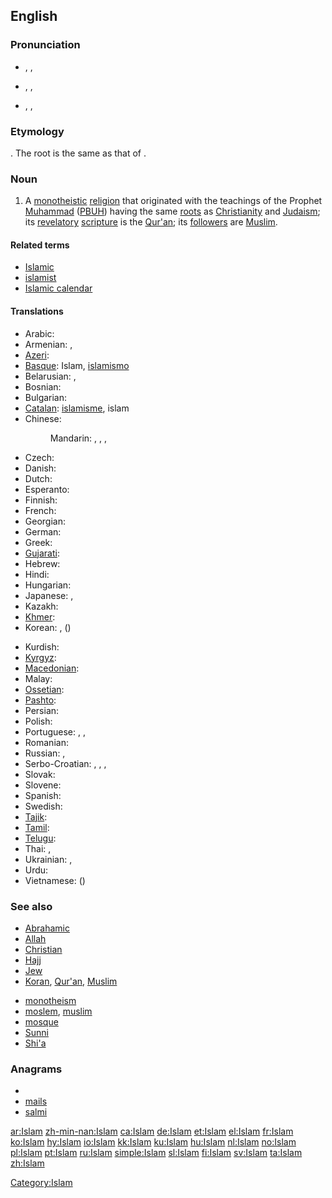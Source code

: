 {{also|islam|islám}}
==English==

===Pronunciation===
* {{enPR|ĭs-läm'}}, {{IPA|/ɪsˈlɑːm/}}, {{SAMPA|/Is"lA:m/}}
* {{enPR|ĭz-läm'}}, {{IPA|/ɪzˈlɑːm/}}, {{SAMPA|/Iz"lA:m/}}
* {{enPR|ĭz'lăm}}, {{IPA|/ˈɪzlæm/}}, {{SAMPA|/"Izl{m/}}

===Etymology===
{{etyl|ar}} {{term|اسلام|إسْلام|sc=Arab|tr=‘islām|submission (to the will of God)|lang=ar}}. The root is the same as that of {{term|سلام|سَلام|sc=Arab|tr=salām||peace|lang=ar}}.

===Noun===
{{en-noun|-}}
{{wikipedia}}

# A [[monotheistic]] [[religion]] that originated with the teachings of the Prophet [[Muhammad]] ([[PBUH]]) having the same [[root]]s as [[Christianity]] and [[Judaism]]; its [[revelatory]] [[scripture]] is the [[Qur'an]]; its [[follower]]s are [[Muslim]].

====Related terms====
* [[Islamic]]
* [[islamist]]
* [[Islamic calendar]]

====Translations====
{{trans-top|religion}}
* Arabic: {{t|ar|إسلام|m|tr='islaam|sc=Arab}}
* Armenian: {{t-|hy|իսլամ|tr=islam}}, {{t-|hy|մահմեդականություն|tr=mahmedakanut'yun}}
* [[Azeri]]: {{t-|az|islam|xs=Azeri}}
* [[Basque]]: Islam, [[islamismo]]
* Belarusian: {{t|be|іслам|m|tr=islám|sc=Cyrl}},  {{t|be|мусульманства|n|tr=musul’mánstva|sc=Cyrl}}
* Bosnian: {{t-|bs|islam|m}}
* Bulgarian: {{t|bg|ислям|m|tr=isljám|sc=Cyrl}}
* [[Catalan]]: [[islamisme]], islam
* Chinese:
*: Mandarin: {{t|zh|回教|tr=Huí-jiào|sc=Hani}},  {{t|zh|伊斯蘭教|sc=Hani}},  {{t|zh|伊斯兰教|tr=Yīsīlán-jiào|sc=Hani}},  {{t|zh|清真教|tr=Qīngzhēn-jiào|sc=Hani}}
* Czech: {{t+|cs|islám|m}}
* Danish: {{t-|da|islam}}
* Dutch: {{t+|nl|islam|m}}
* Esperanto: {{t-|eo|islamo|xs=Esperanto}}
* Finnish: {{t+|fi|islam}}
* French: {{t+|fr|Islam|m}}
* Georgian: {{t-|ka|ისლამი|tr=islami|sc=Geor|xs=Georgian}}
* German: {{t+|de|Islam|m}}
* Greek: {{t|el|Ισλάμ|n|tr=Islám|sc=Grek}}
* [[Gujarati]]: {{t|gu|ઇસ્લામ|tr=islām|sc=Gujr}}
* Hebrew: {{t|he|איסלאם|m|tr=islám|sc=Hebr}}
* Hindi: {{t-|hi|इस्लाम|tr=islām|xs=Hindi}}
* Hungarian: {{t+|hu|iszlám}}
* Japanese: {{t|ja|イスラム教|tr=イスラムきょう, Isuramu-kyō|sc=Jpan}},  {{t|ja|回教|tr=かいきょう, Kai-kyō|sc=Jpan}}
* Kazakh: {{t|kk|Исләм|tr=Isləm|sc=Cyrl}}
* [[Khmer]]: {{t|km|សាសនាឥស្លាម|sc=Khmr}}
* Korean: {{t|ko|이슬람교|tr=Iseullam-gyo|sc=Kore}},  {{t|ko|회교|tr=Hwi-gyo|sc=Kore}} ({{t|ko|回教|sc=Kore}})
{{trans-mid}}
* Kurdish: {{ku-Arab|[[ئیسلام]]}}
* [[Kyrgyz]]: {{t|ky|Ислам|tr=Islám|sc=Cyrl}}
* [[Macedonian]]: {{t-|mk|ислам|m|tr=íslam}}
* Malay: {{t-|ms|Islam|xs=Malay}}
* [[Ossetian]]: {{tø|os|пысылмон дин|tr=pysylmon din|sc=Cyrl|xs=Ossetian}}
* [[Pashto]]: {{t-|ps|اسلام|m|tr=islām|sc=ps-Arab|xs=Pashto}}
* Persian: {{t-|fa|اسلام|tr=eslâm|xs=Persian}}
* Polish: {{t+|pl|islam}}
* Portuguese: {{t|pt|Islã|m}}, {{t|pt|Islão|m}}, {{t|pt|Islame|m}}
* Romanian: {{t-|ro|islam}}
* Russian: {{t|ru|ислам|m|tr=islám|sc=Cyrl}},  {{t|ru|мусульманство|n|tr=musul’mánstvo|sc=Cyrl}}
* Serbo-Croatian: {{t|sh|ислам|m|sc=Cyrl}},  {{t|sh|islam|m}},  {{t|sh|мухамеданство|n|sc=Cyrl}},  {{t|sh|muhamedanstvo|n}}
* Slovak: {{t-|sk|islám|m}}
* Slovene: {{t+|sl|islam|m}}
* Spanish: {{t-|es|Islam|m}}
* Swedish: {{t+|sv|islam}}
* [[Tajik]]: {{t|tg|Ислом|tr=Islom|sc=Cyrl}}
* [[Tamil]]: {{t|ta|இசுலாம்|sc=Taml}}
* [[Telugu]]: {{t|te|ఇస్లాం మతం|sc=Telu}}
* Thai: {{t|th|อิสลาม|tr=ìt-sà-laam|sc=Thai}},  {{t|th|ศาสนาอิสลาม|tr=săa-sà-ná ìt-sà-laam|sc=Thai}}
* Ukrainian: {{t|uk|іслам|m|tr=islám|sc=Cyrl}},  {{t|uk|мусульманство|n|tr=musul’mánstvo|sc=Cyrl}}
* Urdu: {{t-|ur|اسلام|tr=islām|xs=Urdu}}
* Vietnamese: {{t|vi|Hồi giáo}} ({{t|vi|回教}})
{{trans-bottom}}

===See also===
{{top2}}
* [[Abrahamic]]
* [[Allah]]
* [[Christian]]
* [[Hajj]]
* [[Jew]]
* [[Koran]], [[Qur'an]], [[Muslim]]
{{mid2}}
* [[monotheism]]
* [[moslem]], [[muslim]]
* [[mosque]]
* [[Sunni]]
* [[Shi'a]]
{{bottom2}}

===Anagrams===
* {{alphagram|ailms}}
* [[mails#English|mails]]
* [[salmi#English|salmi]]


[[Category:Islam]]
[[ar:Islam]]
[[zh-min-nan:Islam]]
[[ca:Islam]]
[[de:Islam]]
[[et:Islam]]
[[el:Islam]]
[[fr:Islam]]
[[ko:Islam]]
[[hy:Islam]]
[[io:Islam]]
[[kk:Islam]]
[[ku:Islam]]
[[hu:Islam]]
[[nl:Islam]]
[[no:Islam]]
[[pl:Islam]]
[[pt:Islam]]
[[ru:Islam]]
[[simple:Islam]]
[[sl:Islam]]
[[fi:Islam]]
[[sv:Islam]]
[[ta:Islam]]
[[zh:Islam]]